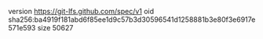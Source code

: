 version https://git-lfs.github.com/spec/v1
oid sha256:ba4919f181abd6f85ee1d9c57b3d30596541d1258881b3e80f3e6917e571e593
size 50627
